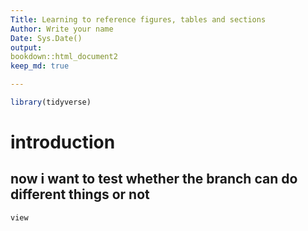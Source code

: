 ```yaml
---
Title: Learning to reference figures, tables and sections
Author: Write your name
Date: Sys.Date()
output:
bookdown::html_document2
keep_md: true

---
```

```r
library(tidyverse)
```

# introduction 
## now i want to test whether the branch can do different things or not
```r
view
```

